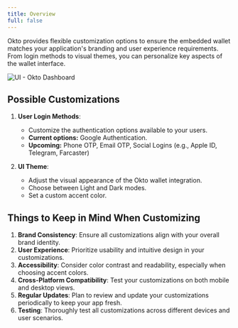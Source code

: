 ```yaml
---
title: Overview
full: false
---
```


Okto provides flexible customization options to ensure the embedded wallet matches your application's branding and user experience requirements. From login methods to visual themes, you can personalize key aspects of the wallet interface.

![UI - Okto Dashboard](/images/ui-customization-theme.png)

## **Possible Customizations**

1. **User Login Methods**: 
   - Customize the authentication options available to your users.  
   - **Current options:** Google Authentication.
   - **Upcoming:** Phone OTP, Email OTP, Social Logins (e.g., Apple ID, Telegram, Farcaster) 
       
2. **UI Theme**: 
   - Adjust the visual appearance of the Okto wallet integration.  
   - Choose between Light and Dark modes. 
   - Set a custom accent color.

## **Things to Keep in Mind When Customizing**

1. **Brand Consistency**: Ensure all customizations align with your overall brand identity.  
2. **User Experience**: Prioritize usability and intuitive design in your customizations.  
3. **Accessibility**: Consider color contrast and readability, especially when choosing accent colors.  
4. **Cross-Platform Compatibility**: Test your customizations on both mobile and desktop views.  
5. **Regular Updates**: Plan to review and update your customizations periodically to keep your app fresh.  
6. **Testing**: Thoroughly test all customizations across different devices and user scenarios.